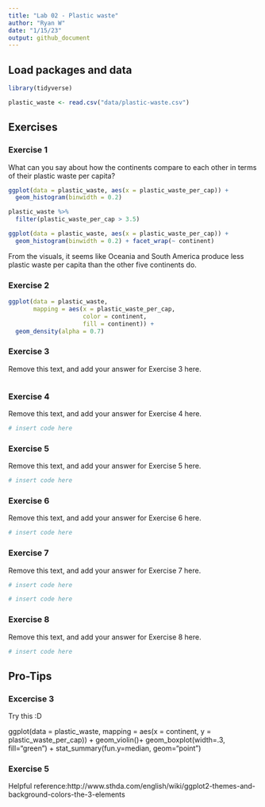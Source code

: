 ```yaml
---
title: "Lab 02 - Plastic waste"
author: "Ryan W"
date: "1/15/23"
output: github_document
---
```


## Load packages and data

```r
library(tidyverse) 
```

```r
plastic_waste <- read.csv("data/plastic-waste.csv")
```

## Exercises

### Exercise 1

What can you say about how the continents compare to each other in terms of their plastic waste per capita?

```r
ggplot(data = plastic_waste, aes(x = plastic_waste_per_cap)) +
  geom_histogram(binwidth = 0.2)

plastic_waste %>%
  filter(plastic_waste_per_cap > 3.5)

ggplot(data = plastic_waste, aes(x = plastic_waste_per_cap)) +
  geom_histogram(binwidth = 0.2) + facet_wrap(~ continent)
```

From the visuals, it seems like Oceania and South America produce less plastic waste per capita than the other five continents do.

### Exercise 2

```r
ggplot(data = plastic_waste,
       mapping = aes(x = plastic_waste_per_cap,
                     color = continent,
                     fill = continent)) +
  geom_density(alpha = 0.7)
```

### Exercise 3

Remove this text, and add your answer for Exercise 3 here.

```r

```


### Exercise 4

Remove this text, and add your answer for Exercise 4 here.

```r
# insert code here
```

### Exercise 5

Remove this text, and add your answer for Exercise 5 here.

```r
# insert code here
```

### Exercise 6

Remove this text, and add your answer for Exercise 6 here.

```r
# insert code here
```

### Exercise 7

Remove this text, and add your answer for Exercise 7 here.

```r
# insert code here
```

```r
# insert code here
```

### Exercise 8

Remove this text, and add your answer for Exercise 8 here.

```r
# insert code here
```

## Pro-Tips

### Excercise 3

Try this :D

ggplot(data = plastic_waste, 
       mapping = aes(x = continent, 
                     y = plastic_waste_per_cap)) +
  geom_violin()+
  geom_boxplot(width=.3, fill="green") +
  stat_summary(fun.y=median, geom="point") 
  
### Exercise 5 

Helpful reference:http://www.sthda.com/english/wiki/ggplot2-themes-and-background-colors-the-3-elements

